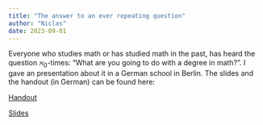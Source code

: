 ```yaml
---
title: "The answer to an ever repeating question"
author: "Niclas"
date: 2023-09-01
---
```


Everyone who studies math or has studied math in the past, has heard the question $\aleph_0$-times: "What are you going to do with a degree in math?". I gave an presentation about it in a German school in Berlin. The slides and the handout (in German) can be found here:

[Handout](https://github.com/NiclRich/blog/blob/main/other/presentation_berlin_2023-09-01/Handout-OS_Ernst_Haeckel_Berlin_20230901.pdf)

[Slides](https://github.com/NiclRich/blog/blob/main/other/presentation_berlin_2023-09-01/Slides-OS_Ernst_Haeckel_Berlin_20230901.pdf)
